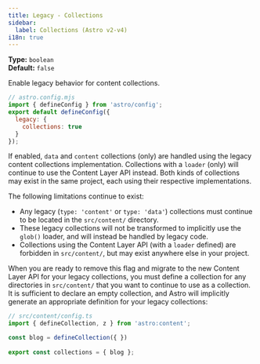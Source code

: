 ```yaml
---
title: Legacy - Collections
sidebar:
  label: Collections (Astro v2-v4)
i18n: true
---
```



<p>

**Type:** `boolean`<br />
**Default:** `false`<br />
<Since v="5.0.0" />
</p>

Enable legacy behavior for content collections.

```js
// astro.config.mjs
import { defineConfig } from 'astro/config';
export default defineConfig({
  legacy: {
    collections: true
  }
});
```

If enabled, `data` and `content` collections (only) are handled using the legacy content collections implementation. Collections with a `loader` (only) will continue to use the Content Layer API instead. Both kinds of collections may exist in the same project, each using their respective implementations.
 
 The following limitations continue to exist:

- Any legacy (`type: 'content'` or `type: 'data'`) collections must continue to be located in the `src/content/` directory.
- These legacy collections will not be transformed to implicitly use the `glob()` loader, and will instead be handled by legacy code.
- Collections using the Content Layer API (with a `loader` defined) are forbidden in `src/content/`, but may exist anywhere else in your project. 

When you are ready to remove this flag and migrate to the new Content Layer API for your legacy collections, you must define a collection for any directories in `src/content/` that you want to continue to use as a collection. It is sufficient to declare an empty collection, and Astro will implicitly generate an appropriate definition for your legacy collections:
 
```js
// src/content/config.ts
import { defineCollection, z } from 'astro:content';

const blog = defineCollection({ })
 
export const collections = { blog };
```
